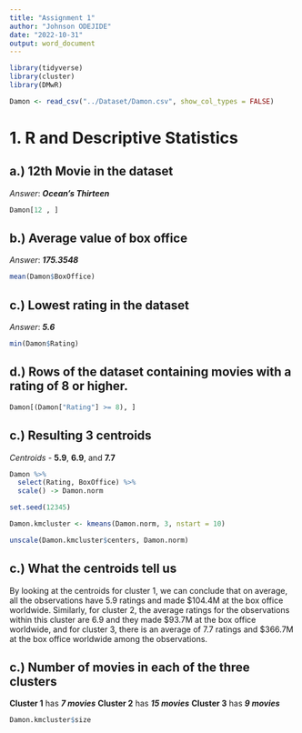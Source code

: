 ```yaml
---
title: "Assignment 1"
author: "Johnson ODEJIDE"
date: "2022-10-31"
output: word_document
---
```


```r
library(tidyverse)
library(cluster)
library(DMwR)

Damon <- read_csv("../Dataset/Damon.csv", show_col_types = FALSE)
```

# 1. R and Descriptive Statistics

## a.) 12th Movie in the dataset
*Answer*: ***Ocean's Thirteen***
```r
Damon[12 , ]
```

## b.) Average value of box office
*Answer*: ***175.3548***
```r
mean(Damon$BoxOffice)
```

## c.) Lowest rating in the dataset
*Answer*: ***5.6***
```r
min(Damon$Rating)
```

## d.) Rows of the dataset containing movies with a rating of 8 or higher.
```r
Damon[(Damon["Rating"] >= 8), ]
```

## c.) Resulting 3 centroids
*Centroids* - **5.9**, **6.9**, and **7.7**
```r
Damon %>% 
  select(Rating, BoxOffice) %>% 
  scale() -> Damon.norm

set.seed(12345)

Damon.kmcluster <- kmeans(Damon.norm, 3, nstart = 10)

unscale(Damon.kmcluster$centers, Damon.norm)
```

## c.) What the centroids tell us

By looking at the centroids for cluster 1, we can conclude that on average, all the observations have 5.9 ratings and made $104.4M at the box office worldwide. Similarly, for cluster 2, the average ratings for the observations within this cluster are 6.9 and they made $93.7M at the box office worldwide, and for cluster 3, there is an average of 7.7 ratings and $366.7M at the box office worldwide among the observations.

## c.) Number of movies in each of the three clusters
**Cluster 1** has ***7 movies***
**Cluster 2** has ***15 movies***
**Cluster 3** has ***9 movies***

```r
Damon.kmcluster$size
```
